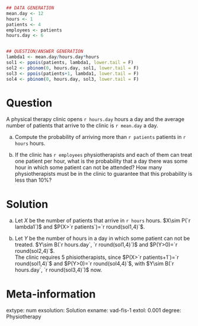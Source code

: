 
```r
## DATA GENERATION
mean.day <- 12
hours <- 1
patients <- 4
employees <- patients
hours.day <- 6


## QUESTION/ANSWER GENERATION
lambda1 <- mean.day/hours.day*hours
sol1 <- ppois(patients, lambda1, lower.tail = F)
sol2 <- pbinom(0, hours.day, sol1, lower.tail = F)
sol3 <- ppois(patients+1, lambda1, lower.tail = F)
sol4 <- pbinom(0, hours.day, sol3, lower.tail = F)
```

Question
========
A physical therapy clinic opens `r hours.day` hours a day and the average number of patients that arrive to the clinic is `r mean.day` a day.


a. Compute the probability of arriving more than `r patients` patients in `r hours` hours.

a. If the clinic has `r employees` physiotherapists and each of them can treat one patient per hour, what is the probability that a day there was some hour in which some patient can not be attended?
How many physiotherapists must be in the clinic to guarantee that this probability is less than 10%?

Solution
========

a. Let $X$ be the number of patients that arrive in `r hours` hours. 
$X\sim P(`r lambda1`)$ and $P(X>`r patients`)=`r round(sol1,4)`$.

a. Let $Y$ be the number of hours in a day in which some patient can not be treated.
$Y\sim B(`r hours.day`, `r round(sol1,4)`)$ and $P(Y>0)=`r round(sol2,4)`$.  
The clinic requires 5 phisiotherapists, since $P(X>`r patients+1`)=`r round(sol1,4)`$ and $P(Y>0)=`r round(sol4,4)`$, with $Y\sim B(`r hours.day`, `r round(sol3,4)`)$ now.

Meta-information 
================
extype: num
exsolution: Solution
exname: vad-fis-1
extol: 0.001
degree: Physiotherapy
 
